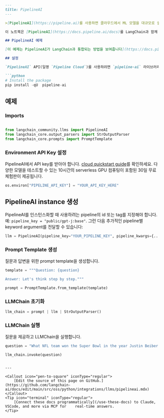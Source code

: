 ```markdown
---
title: PipelineAI
---

>[PipelineAI](https://pipeline.ai)를 사용하면 클라우드에서 ML 모델을 대규모로 실행할 수 있습니다. 또한 [여러 LLM 모델](https://pipeline.ai)에 대한 API 액세스를 제공합니다.

이 노트북은 [PipelineAI](https://docs.pipeline.ai/docs)를 LangChain과 함께 사용하는 방법을 다룹니다.

## PipelineAI 예제

[이 예제는 PipelineAI가 LangChain과 통합되는 방법을 보여줍니다](https://docs.pipeline.ai/docs/langchain). 이 예제는 PipelineAI에서 작성되었습니다.

## 설정

`PipelineAI` API(일명 `Pipeline Cloud`)를 사용하려면 `pipeline-ai` 라이브러리가 필요합니다. `pip install pipeline-ai`를 사용하여 `pipeline-ai`를 설치하세요.

```python
# Install the package
pip install -qU  pipeline-ai
```

## 예제

### Imports

```python

from langchain_community.llms import PipelineAI
from langchain_core.output_parsers import StrOutputParser
from langchain_core.prompts import PromptTemplate
```

### Environment API Key 설정

PipelineAI에서 API key를 받아야 합니다. [cloud quickstart guide](https://docs.pipeline.ai/docs/cloud-quickstart)를 확인하세요. 다양한 모델을 테스트할 수 있는 10시간의 serverless GPU 컴퓨팅이 포함된 30일 무료 체험판이 제공됩니다.

```python
os.environ["PIPELINE_API_KEY"] = "YOUR_API_KEY_HERE"
```

## PipelineAI instance 생성

PipelineAI를 인스턴스화할 때 사용하려는 pipeline의 id 또는 tag를 지정해야 합니다. 예: `pipeline_key = "public/gpt-j:base"`. 그런 다음 추가적인 pipeline별 keyword argument를 전달할 수 있습니다:

```python
llm = PipelineAI(pipeline_key="YOUR_PIPELINE_KEY", pipeline_kwargs={...})
```

### Prompt Template 생성

질문과 답변을 위한 prompt template을 생성합니다.

```python
template = """Question: {question}

Answer: Let's think step by step."""

prompt = PromptTemplate.from_template(template)
```

### LLMChain 초기화

```python
llm_chain = prompt | llm | StrOutputParser()
```

### LLMChain 실행

질문을 제공하고 LLMChain을 실행합니다.

```python
question = "What NFL team won the Super Bowl in the year Justin Beiber was born?"

llm_chain.invoke(question)
```
```

---

<Callout icon="pen-to-square" iconType="regular">
    [Edit the source of this page on GitHub.](https://github.com/langchain-ai/docs/edit/main/src/oss/python/integrations/llms/pipelineai.mdx)
</Callout>
<Tip icon="terminal" iconType="regular">
    [Connect these docs programmatically](/use-these-docs) to Claude, VSCode, and more via MCP for    real-time answers.
</Tip>
